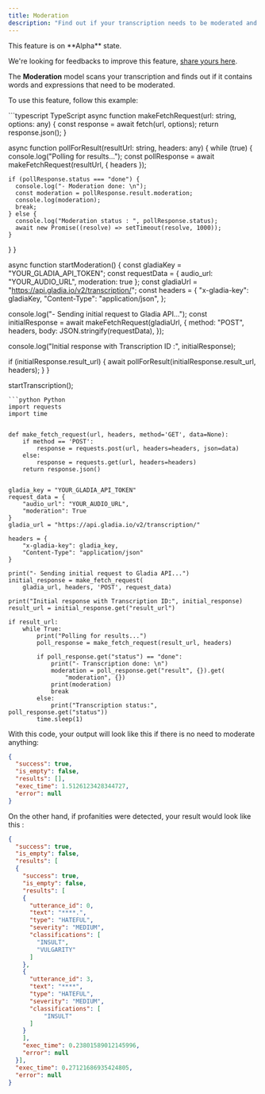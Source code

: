 ```yaml
---
title: Moderation
description: "Find out if your transcription needs to be moderated and why"
---
```


<Note>
This feature is on **Alpha** state.

We're looking for feedbacks to improve this feature, [share yours here](https://gladiaio.typeform.com/feedback?typeform-source=app.gladia.io).
</Note>


The **Moderation** model scans your transcription and finds out if it contains words and expressions that need to be moderated.

To use this feature, follow this example:

<CodeGroup>
```typescript TypeScript
async function makeFetchRequest(url: string, options: any) {
  const response = await fetch(url, options);
  return response.json();
}

async function pollForResult(resultUrl: string, headers: any) {
  while (true) {
    console.log("Polling for results...");
    const pollResponse = await makeFetchRequest(resultUrl, { headers });

    if (pollResponse.status === "done") {
      console.log("- Moderation done: \n");
      const moderation = pollResponse.result.moderation;
      console.log(moderation);
      break;
    } else {
      console.log("Moderation status : ", pollResponse.status);
      await new Promise((resolve) => setTimeout(resolve, 1000));
    }
  }
}

async function startModeration() {
  const gladiaKey = "YOUR_GLADIA_API_TOKEN";
  const requestData = {
    audio_url:
      "YOUR_AUDIO_URL",
    moderation: true
  };
  const gladiaUrl = "https://api.gladia.io/v2/transcription/";
  const headers = {
    "x-gladia-key": gladiaKey,
    "Content-Type": "application/json",
  };

  console.log("- Sending initial request to Gladia API...");
  const initialResponse = await makeFetchRequest(gladiaUrl, {
    method: "POST",
    headers,
    body: JSON.stringify(requestData),
  });

  console.log("Initial response with Transcription ID :", initialResponse);

  if (initialResponse.result_url) {
    await pollForResult(initialResponse.result_url, headers);
  }
}

startTranscription();
```
```python Python
import requests
import time


def make_fetch_request(url, headers, method='GET', data=None):
    if method == 'POST':
        response = requests.post(url, headers=headers, json=data)
    else:
        response = requests.get(url, headers=headers)
    return response.json()


gladia_key = "YOUR_GLADIA_API_TOKEN"
request_data = {
    "audio_url": "YOUR_AUDIO_URL",
    "moderation": True
}
gladia_url = "https://api.gladia.io/v2/transcription/"

headers = {
    "x-gladia-key": gladia_key,
    "Content-Type": "application/json"
}

print("- Sending initial request to Gladia API...")
initial_response = make_fetch_request(
    gladia_url, headers, 'POST', request_data)

print("Initial response with Transcription ID:", initial_response)
result_url = initial_response.get("result_url")

if result_url:
    while True:
        print("Polling for results...")
        poll_response = make_fetch_request(result_url, headers)

        if poll_response.get("status") == "done":
            print("- Transcription done: \n")
            moderation = poll_response.get("result", {}).get(
                "moderation", {})
            print(moderation)
            break
        else:
            print("Transcription status:", poll_response.get("status"))
        time.sleep(1)
```
</CodeGroup>

With this code, your output will look like this if there is no need to moderate anything:

```json
{
  "success": true,
  "is_empty": false,
  "results": [],
  "exec_time": 1.5126123428344727,
  "error": null
}
```

On the other hand, if profanities were detected, your result would look like this :
```json
{
  "success": true,
  "is_empty": false,
  "results": [
  {
    "success": true,
    "is_empty": false,
    "results": [
    {
      "utterance_id": 0,
      "text": "****.",
      "type": "HATEFUL",
      "severity": "MEDIUM",
      "classifications": [
        "INSULT",
        "VULGARITY"
      ]
    },
    {
      "utterance_id": 3,
      "text": "****",
      "type": "HATEFUL",
      "severity": "MEDIUM",
      "classifications": [
          "INSULT"
      ]
    }
    ],
    "exec_time": 0.23801589012145996,
    "error": null
  }],
  "exec_time": 0.27121686935424805,
  "error": null
}
```